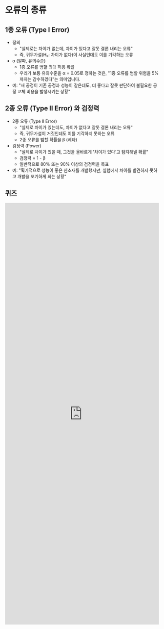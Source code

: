 # 오류의 종류



## 1종 오류 (Type I Error)

  * 정의
      * "실제로는 차이가 없는데, 차이가 있다고 잘못 결론 내리는 오류"
      * 즉, 귀무가설(H₀: 차이가 없다)이 사실인데도 이를 기각하는 오류
  * α (알파, 유의수준)
      * 1종 오류를 범할 최대 허용 확률
      * 우리가 보통 유의수준을 α = 0.05로 정하는 것은, "1종 오류를 범할 위험을 5%까지는 감수하겠다"는 의미입니다.
  * 예: "새 공정이 기존 공정과 성능이 같은데도, 더 좋다고 잘못 판단하여 불필요한 공정 교체 비용을 발생시키는 상황"



## 2종 오류 (Type II Error) 와 검정력

  * 2종 오류 (Type II Error)
      * "실제로 차이가 있는데도, 차이가 없다고 잘못 결론 내리는 오류"
      * 즉, 귀무가설이 거짓인데도 이를 기각하지 못하는 오류
      * 2종 오류를 범할 확률을 β (베타)
  * 검정력 (Power)
      * "실제로 차이가 있을 때, 그것을 올바르게 '차이가 있다'고 탐지해낼 확률"
      * 검정력 = 1 - β
      * 일반적으로 80% 또는 90% 이상의 검정력을 목표
  * 예: "획기적으로 성능이 좋은 신소재를 개발했지만, 실험에서 차이를 발견하지 못하고 개발을 포기하게 되는 상황"

## 퀴즈

<iframe src="https://tally.so/embed/nPKMM1?alignLeft=1&hideTitle=1&transparentBackground=1&dynamicHeight=1" loading="lazy" width="100%" height="1375" frameborder="0" marginheight="0" marginwidth="0" title="[DOE] 오류의 종류"></iframe>